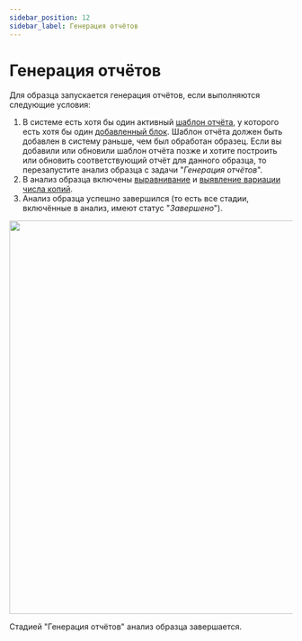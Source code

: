 ```yaml
---
sidebar_position: 12
sidebar_label: Генерация отчётов
---
```


# Генерация отчётов

Для образца запускается генерация отчётов, если выполняются следующие условия:
1. В системе есть хотя бы один активный [шаблон отчёта](/settings/report-templates/report-templates), у
которого есть хотя бы один [добавленный блок](/settings/report-templates/report-templates#add-block).
Шаблон отчёта должен быть добавлен в систему раньше, чем был обработан образец. Если вы добавили или обновили шаблон
отчёта позже и хотите построить или обновить соответствующий отчёт для данного образца, то перезапустите
анализ образца с задачи "*Генерация отчётов*".
2. В анализ образца включены [выравнивание](/settings/settings/alignment-settings)
и [выявление вариации числа копий](/settings/settings/cnv-discovery-settings).
3. Анализ образца успешно завершился (то есть все стадии, включённые в анализ, имеют статус "*Завершено*").

<p align="center">
<img src={require('/img/rus/report_generation_fq.png').default} width="700"/>
</p>

Стадией "Генерация отчётов" анализ образца завершается.
